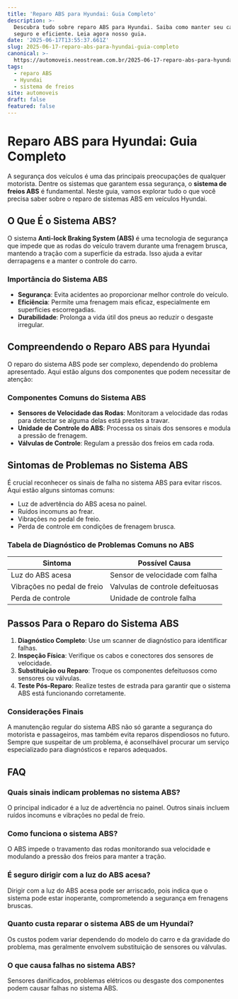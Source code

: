 ```yaml
---
title: 'Reparo ABS para Hyundai: Guia Completo'
description: >-
  Descubra tudo sobre reparo ABS para Hyundai. Saiba como manter seu carro
  seguro e eficiente. Leia agora nosso guia.
date: '2025-06-17T13:55:37.661Z'
slug: 2025-06-17-reparo-abs-para-hyundai-guia-completo
canonical: >-
  https://automoveis.neostream.com.br/2025-06-17-reparo-abs-para-hyundai-guia-completo
tags:
  - reparo ABS
  - Hyundai
  - sistema de freios
site: automoveis
draft: false
featured: false
---
```


# Reparo ABS para Hyundai: Guia Completo

A segurança dos veículos é uma das principais preocupações de qualquer motorista. Dentre os sistemas que garantem essa segurança, o **sistema de freios ABS** é fundamental. Neste guia, vamos explorar tudo o que você precisa saber sobre o reparo de sistemas ABS em veículos Hyundai.

## O Que É o Sistema ABS?

O sistema **Anti-lock Braking System (ABS)** é uma tecnologia de segurança que impede que as rodas do veículo travem durante uma frenagem brusca, mantendo a tração com a superfície da estrada. Isso ajuda a evitar derrapagens e a manter o controle do carro.

### Importância do Sistema ABS

- **Segurança**: Evita acidentes ao proporcionar melhor controle do veículo.
- **Eficiência**: Permite uma frenagem mais eficaz, especialmente em superfícies escorregadias.
- **Durabilidade**: Prolonga a vida útil dos pneus ao reduzir o desgaste irregular.

## Compreendendo o Reparo ABS para Hyundai

O reparo do sistema ABS pode ser complexo, dependendo do problema apresentado. Aqui estão alguns dos componentes que podem necessitar de atenção:

### Componentes Comuns do Sistema ABS

- **Sensores de Velocidade das Rodas**: Monitoram a velocidade das rodas para detectar se alguma delas está prestes a travar.
- **Unidade de Controle do ABS**: Processa os sinais dos sensores e modula a pressão de frenagem.
- **Válvulas de Controle**: Regulam a pressão dos freios em cada roda.

## Sintomas de Problemas no Sistema ABS

É crucial reconhecer os sinais de falha no sistema ABS para evitar riscos. Aqui estão alguns sintomas comuns:

- Luz de advertência do ABS acesa no painel.
- Ruídos incomuns ao frear.
- Vibrações no pedal de freio.
- Perda de controle em condições de frenagem brusca.

### Tabela de Diagnóstico de Problemas Comuns no ABS

| Sintoma                     | Possível Causa                 |
|-----------------------------|--------------------------------|
| Luz do ABS acesa            | Sensor de velocidade com falha |
| Vibrações no pedal de freio | Valvulas de controle defeituosas|
| Perda de controle           | Unidade de controle falha     |

## Passos Para o Reparo do Sistema ABS

1. **Diagnóstico Completo**: Use um scanner de diagnóstico para identificar falhas.
2. **Inspeção Física**: Verifique os cabos e conectores dos sensores de velocidade.
3. **Substituição ou Reparo**: Troque os componentes defeituosos como sensores ou válvulas.
4. **Teste Pós-Reparo**: Realize testes de estrada para garantir que o sistema ABS está funcionando corretamente.

### Considerações Finais

A manutenção regular do sistema ABS não só garante a segurança do motorista e passageiros, mas também evita reparos dispendiosos no futuro. Sempre que suspeitar de um problema, é aconselhável procurar um serviço especializado para diagnósticos e reparos adequados.

## FAQ

### Quais sinais indicam problemas no sistema ABS?
O principal indicador é a luz de advertência no painel. Outros sinais incluem ruídos incomuns e vibrações no pedal de freio.

### Como funciona o sistema ABS?
O ABS impede o travamento das rodas monitorando sua velocidade e modulando a pressão dos freios para manter a tração.

### É seguro dirigir com a luz do ABS acesa?
Dirigir com a luz do ABS acesa pode ser arriscado, pois indica que o sistema pode estar inoperante, comprometendo a segurança em frenagens bruscas.

### Quanto custa reparar o sistema ABS de um Hyundai?
Os custos podem variar dependendo do modelo do carro e da gravidade do problema, mas geralmente envolvem substituição de sensores ou válvulas.

### O que causa falhas no sistema ABS?
Sensores danificados, problemas elétricos ou desgaste dos componentes podem causar falhas no sistema ABS.
